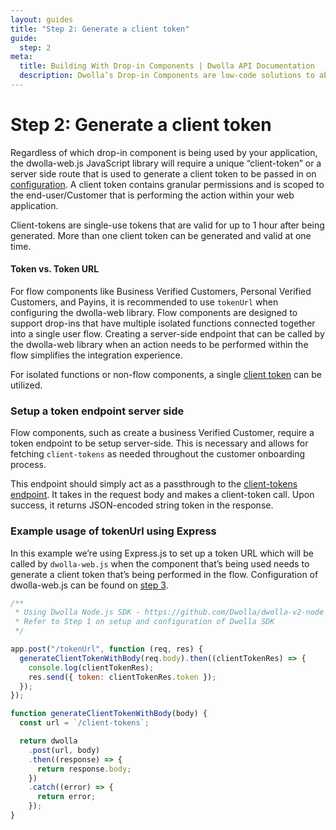 ```yaml
---
layout: guides
title: "Step 2: Generate a client token"
guide:
  step: 2
meta:
  title: Building With Drop-in Components | Dwolla API Documentation
  description: Dwolla’s Drop-in Components are low-code solutions to abstract away the complexity of integrating with a payment API and act as a shortcut to completing a payment integration.
---
```


# Step 2: Generate a client token

Regardless of which drop-in component is being used by your application, the dwolla-web.js JavaScript library will require a unique “client-token” or a server side route that is used to generate a client token to be passed in on [configuration](/using-drop-in-components#configure-dwolla-webjs). A client token contains granular permissions and is scoped to the end-user/Customer that is performing the action within your web application.

Client-tokens are single-use tokens that are valid for up to 1 hour after being generated. More than one client token can be generated and valid at one time.

#### Token vs. Token URL

For flow components like Business Verified Customers, Personal Verified Customers, and Payins, it is recommended to use `tokenUrl` when configuring the dwolla-web library. Flow components are designed to support drop-ins that have multiple isolated functions connected together into a single user flow. Creating a server-side endpoint that can be called by the dwolla-web library when an action needs to be performed within the flow simplifies the integration experience.

For isolated functions or non-flow components, a single [client token](https://docs.dwolla.com/#create-a-client-token) can be utilized.

### Setup a token endpoint server side

Flow components, such as create a business Verified Customer, require a token endpoint to be setup server-side. This is necessary and allows for fetching `client-tokens` as needed throughout the customer onboarding process.

This endpoint should simply act as a passthrough to the [client-tokens endpoint](https://docs.dwolla.com/#create-a-client-token). It takes in the request body and makes a client-token call. Upon success, it returns JSON-encoded string token in the response.

### Example usage of tokenUrl using Express

In this example we’re using Express.js to set up a token URL which will be called by `dwolla-web.js` when the component that’s being used needs to generate a client token that’s being performed in the flow. Configuration of dwolla-web.js can be found on [step 3](https://developers.dwolla.com/guides/drop-ins/using-drop-in-components#configure-dwolla-webjs).

```javascript
/**
 * Using Dwolla Node.js SDK - https://github.com/Dwolla/dwolla-v2-node
 * Refer to Step 1 on setup and configuration of Dwolla SDK
 */

app.post("/tokenUrl", function (req, res) {
  generateClientTokenWithBody(req.body).then((clientTokenRes) => {
    console.log(clientTokenRes);
    res.send({ token: clientTokenRes.token });
  });
});

function generateClientTokenWithBody(body) {
  const url = `/client-tokens`;

  return dwolla
    .post(url, body)
    .then((response) => {
      return response.body;
    })
    .catch((error) => {
      return error;
    });
}
```
